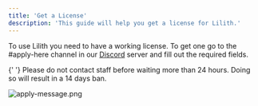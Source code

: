 ```yaml
---
title: 'Get a License'
description: 'This guide will help you get a license for Lilith.'
---
```


To use Lilith you need to have a working license. To get one go to the #apply-here channel in
our [Discord](https://discord.gg/lilith) server and fill out the required fields.

<Warning>
	{' '}
	Please do not contact staff before waiting more than 24 hours. Doing so will
	result in a 14 days ban.
</Warning>

![apply-message.png](images/apply-message.png)
